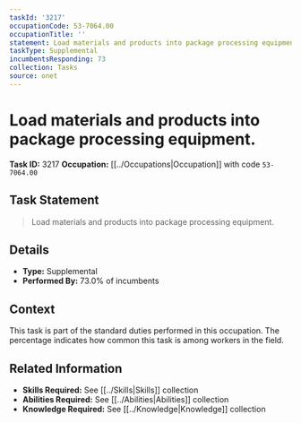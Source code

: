 ```yaml
---
taskId: '3217'
occupationCode: 53-7064.00
occupationTitle: ''
statement: Load materials and products into package processing equipment.
taskType: Supplemental
incumbentsResponding: 73
collection: Tasks
source: onet
---
```

# Load materials and products into package processing equipment.

**Task ID:** 3217
**Occupation:** [[../Occupations|Occupation]] with code `53-7064.00`

## Task Statement

> Load materials and products into package processing equipment.

## Details

- **Type:** Supplemental
- **Performed By:** 73.0% of incumbents

## Context

This task is part of the standard duties performed in this occupation. The percentage indicates how common this task is among workers in the field.

## Related Information

- **Skills Required:** See [[../Skills|Skills]] collection
- **Abilities Required:** See [[../Abilities|Abilities]] collection
- **Knowledge Required:** See [[../Knowledge|Knowledge]] collection
